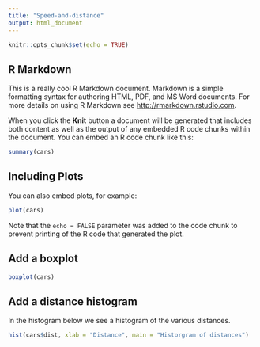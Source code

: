 ```yaml
---
title: "Speed-and-distance"
output: html_document
---
```


```r
knitr::opts_chunk$set(echo = TRUE)
```

## R Markdown

This is a really cool R Markdown document. Markdown is a simple formatting syntax for authoring HTML, PDF, and MS Word documents. For more details on using R Markdown see <http://rmarkdown.rstudio.com>.

When you click the **Knit** button a document will be generated that includes both content as well as the output of any embedded R code chunks within the document. You can embed an R code chunk like this:

```r
summary(cars)
```

## Including Plots

You can also embed plots, for example:

```r
plot(cars)
```

Note that the `echo = FALSE` parameter was added to the code chunk to prevent printing of the R code that generated the plot.

## Add a boxplot 

```r
boxplot(cars)
```

## Add a distance histogram

In the histogram below we see a histogram of the various distances.

```r
hist(cars$dist, xlab = "Distance", main = "Historgram of distances")
```
